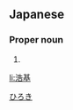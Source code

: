 ==Japanese==
{{ja-kanjitab|浩|基}}

===Proper noun===
{{ja-pos|proper|ひろき}}

# {{given name|male|lang=ja}}

[[Category:Japanese male given names|ひろき]]

[[li:浩基]]